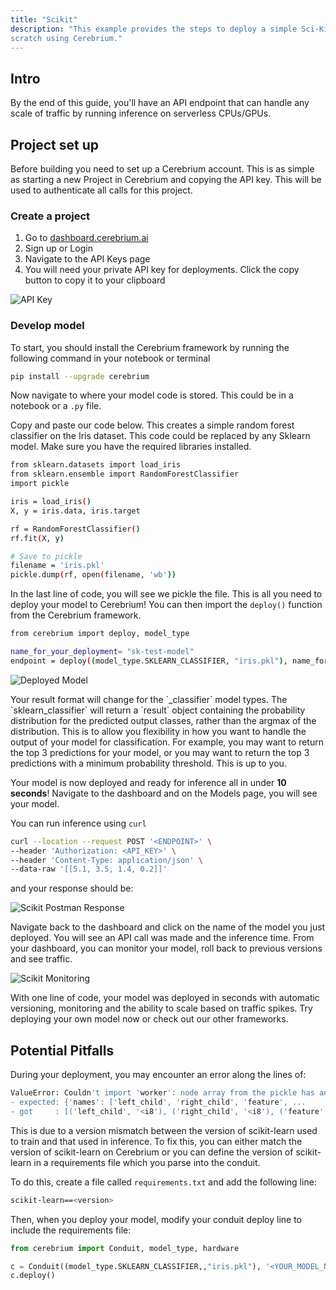 ```yaml
---
title: "Scikit"
description: "This example provides the steps to deploy a simple Sci-Kit Learn model from
scratch using Cerebrium."
---
```


## Intro

By the end of this guide, you'll have an API endpoint that can handle any scale
of traffic by running inference on serverless CPUs/GPUs.

## Project set up

Before building you need to set up a Cerebrium account. This is as simple as
starting a new Project in Cerebrium and copying the API key. This will be used
to authenticate all calls for this project.

### Create a project

1. Go to [dashboard.cerebrium.ai](https://dashboard.cerebrium.ai)
2. Sign up or Login
3. Navigate to the API Keys page
4. You will need your private API key for deployments. Click the copy button to copy it to your clipboard

![API Key](/images/cortex/api_keys_private_key.png)

### Develop model

To start, you should install the Cerebrium framework by running the following
command in your notebook or terminal

```bash
pip install --upgrade cerebrium
```

Now navigate to where your model code is stored. This could be in a notebook or a `.py` file.

Copy and paste our code below. This creates a simple random forest classifier on the Iris dataset.
This code could be replaced by any Sklearn model. Make sure you have
the required libraries installed.

```bash
from sklearn.datasets import load_iris
from sklearn.ensemble import RandomForestClassifier
import pickle

iris = load_iris()
X, y = iris.data, iris.target

rf = RandomForestClassifier()
rf.fit(X, y)

# Save to pickle
filename = 'iris.pkl'
pickle.dump(rf, open(filename, 'wb'))
```

In the last line of code, you will see we pickle the file. This is all
you need to deploy your model to Cerebrium! You can then import the `deploy()`
function from the Cerebrium framework.

```bash
from cerebrium import deploy, model_type

name_for_your_deployment= "sk-test-model"
endpoint = deploy((model_type.SKLEARN_CLASSIFIER, "iris.pkl"), name_for_your_deployment , "<API_KEY>")
```

![Deployed Model](/images/quickstarts/scikit-1.png)

<Note>
  Your result format will change for the `_classifier` model types. The
  `sklearn_classifier` will return a `result` object containing the probability
  distribution for the predicted output classes, rather than the argmax of the
  distribution. This is to allow you flexibility in how you want to handle the
  output of your model for classification. For example, you may want to return
  the top 3 predictions for your model, or you may want to return the top 3
  predictions with a minimum probability threshold. This is up to you.
</Note>

Your model is now deployed and ready for inference all in under **10 seconds**!
Navigate to the dashboard and on the Models page, you will see your model.

You can run inference using `curl`

```bash
curl --location --request POST '<ENDPOINT>' \
--header 'Authorization: <API_KEY>' \
--header 'Content-Type: application/json' \
--data-raw '[[5.1, 3.5, 1.4, 0.2]]'
```

and your response should be:

![Scikit Postman Response](/images/quickstarts/scikit-2.png)

Navigate back to the dashboard and click on the name of the model you just
deployed. You will see an API call was made and the inference time. From your dashboard, you can monitor your model, roll back to previous versions and see traffic.

![Scikit Monitoring](/images/quickstarts/scikit-3.png)

With one line of code, your model was deployed in seconds with automatic
versioning, monitoring and the ability to scale based on traffic spikes. Try
deploying your own model now or check out our other frameworks.

## Potential Pitfalls

During your deployment, you may encounter an error along the lines of:

```bash
ValueError: Couldn't import 'worker': node array from the pickle has an incompatible dtype:
- expected: {'names': ['left_child', 'right_child', 'feature', ...
- got     : [('left_child', '<i8'), ('right_child', '<i8'), ('feature', '<i8'), ...
```

This is due to a version mismatch between the version of scikit-learn used to train and that used in inference.
To fix this, you can either match the version of scikit-learn on Cerebrium or you can define the version of scikit-learn in a requirements file which you parse into the conduit.

To do this, create a file called `requirements.txt` and add the following line:

```bash
scikit-learn==<version>
```

Then, when you deploy your model, modify your conduit deploy line to include the requirements file:

```python
from cerebrium import Conduit, model_type, hardware

c = Conduit((model_type.SKLEARN_CLASSIFIER,,"iris.pkl"), '<YOUR_MODEL_NAME>', '<API_KEY>', requirements_file='requirements.txt')
c.deploy()

```
